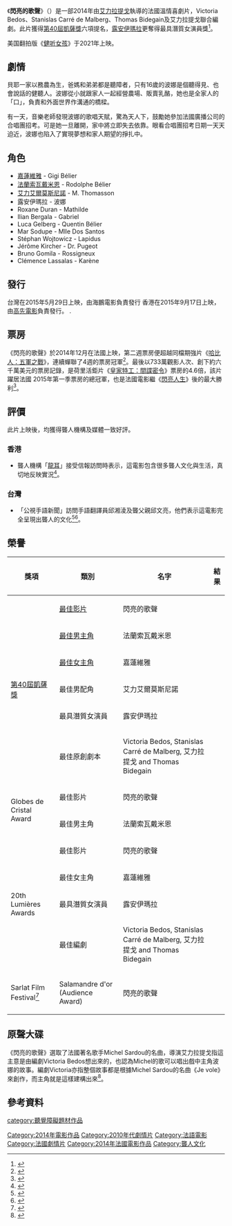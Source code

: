 {{noteTA
|G1=Show
|G2=Movie
|1=zh-cn:贝利叶一家;zh-tw:貝禮一家;zh-hk:閃亮的歌聲;
|2=zh-cn:艾里克．拉缇戈;zh-tw:艾瑞克拉緹戈;zh-hk:艾力拉提戈;
|3=zh-cn:嘉莲．维雅;zh-tw:卡琳薇雅;zh-hk:嘉蓮維雅;
|4=zh-cn:弗朗索瓦．达米昂 ;zh-tw:法蘭西戴米恩;zh-hk:法蘭索瓦戴米恩;
|5=zh-cn:埃里克．埃尔莫斯尼诺;zh-tw:艾力克埃爾莫西尼;zh-hk:艾力艾爾莫斯尼諾;
|6=zh-cn:露安．艾梅哈;zh-tw:露安艾梅哈;zh-hk:露安伊瑪拉;
|7=zh-cn:贝利叶;zh-tw:貝禮;zh-hk:貝耶;
|8=zh-cn:宝拉;zh-tw:寶拉;zh-hk:波娜;
|9=zh-cn:霍比特人：五军之战;zh-tw:哈比人：五軍之戰;zh-hk:哈比人：五軍之戰;
|10=zh-cn:王牌特工：特工学院;zh-tw:金牌特務;zh-hk:皇家特工：間諜密令;
|11=zh-cn:逆转人生;zh-tw:逆轉人生;zh-hk:閃亮人生;
|12=zh-cn:健听女孩; zh-tw:樂動心旋律;zh-hk:心之旋律;
}}
{{Infobox Film
|片名          = 閃亮的歌聲
|電影原名      = {{lang|fr|La Famille Bélier}}
|圖像          = 閃亮的歌聲.jpg
|圖像說明      = 電影海報 (香港版本)
|導演          = [[艾力拉提戈|艾力拉提戈]]
|監製          = Philippe Rousselet<br>艾力拉提戈<br>Stéphanie Bermann
|製片          = 
|編劇          = Victoria Bedos<br>Stanislas Carré de Malberg<br>Thomas Bidegain<br>艾力拉提戈
|劇本          = 
|故事          = 
|統籌          = 
|主演          = [[嘉蓮維雅|嘉蓮維雅]]<br>[[法蘭索瓦戴米恩|法蘭索瓦戴米恩]]<br>[[艾力艾爾莫斯尼諾|艾力艾爾莫斯尼諾]]<br>[[露安伊瑪拉|露安伊瑪拉]]
|副標題        = 
|片尾曲        = 
|配樂          = Evgueni Galperine<br>Sacha Galperine
|攝影          = Romain Winding
|剪輯          = Jennifer Augé
|製片商        = France 2 Cinéma<br>Nexus Factory<br>Jerico<br>Mars Films<br>Quarante 12 Films<br>Vendôme Production<br>uMedia
|發行商        = Mars Distribution<br />海鵬電影(台灣) 高先電影(香港) 
|上映日期      = {{film date|2014|11|7|{{link-fr|Arras Film Festival|Festival international du film d'Arras}}|2014|12|17|法國|2015|5|29|台灣|2015|9|17|香港}}
|發行日期      = 
|片長          = 105 分鐘
|產地          = {{FRA}}
|語言          = [[法語|法語]]、[[法國手語|法國手語]]
|官方網站      = 
|預算          = $11,000,000美元
|票房          = $60,000,000美元<ref>http://www.jpbox-office.com/fichfilm.php?id=14660</ref>
|前集          = 
|續集          = 
|中國大陸片名  = 贝利叶一家
|香港片名      = 閃亮的歌聲
|台灣片名      = 貝禮一家
|sarft_id    = 
}}

《'''閃亮的歌聲'''》（{{lang-fr|'''La Famille Bélier'''}}）是一部2014年由[[艾力拉提戈|艾力拉提戈]]執導的法國溫情喜劇片，Victoria Bedos、Stanislas Carré de Malberg、Thomas Bidegain及艾力拉提戈聯合編劇。此片獲得[[第40屆凱薩獎|第40屆凱薩獎]]六項提名，[[露安伊瑪拉|露安伊瑪拉]]更奪得最具潛質女演員獎<ref>{{Cite news | language=zh-hk | url=http://news.stheadline.com/dailynews/content_su/2015/09/05/343400.asp | title=生於聾人家 唱出天籟歌聲 | publisher=[[頭條日報|頭條日報]] | date=2015-09-05 | accessdate=2015-09-06}}</ref>。

美国翻拍版《[[健听女孩|健听女孩]]》于2021年上映。

== 劇情 ==
貝耶一家以務農為生，爸媽和弟弟都是聽障者，只有16歲的波娜是個聽得見、也會說話­的健聽人。波娜從小就跟家人一起經營農場、販賣乳酪，她也是全家人的「口」，負責和外面世界作溝通的橋樑。

有一天，音樂老師發現波娜的歌唱天賦，驚為天人下，鼓勵她參加法國廣播公司的合­唱團招考。可是她一旦離開，家中將立即失去依靠。眼看合唱團招考日期一天天迫近­，波娜也陷入了實現夢想和家人期望的掙扎中。

== 角色 ==
* [[嘉蓮維雅|嘉蓮維雅]] - Gigi Bélier 
* [[法蘭索瓦戴米恩|法蘭索瓦戴米恩]] - Rodolphe Bélier 
* [[艾力艾爾莫斯尼諾|艾力艾爾莫斯尼諾]] - M. Thomasson 
* 露安伊瑪拉 - 波娜 
* Roxane Duran - Mathilde 
* Ilian Bergala - Gabriel 
* Luca Gelberg - Quentin Bélier 
* Mar Sodupe - Mlle Dos Santos 
* Stéphan Wojtowicz - Lapidus
* Jérôme Kircher - Dr. Pugeot 
* Bruno Gomila - Rossigneux 
* Clémence Lassalas - Karène

== 發行 ==
台灣在2015年5月29日上映，由海鵬電影負責發行
香港在2015年9月17日上映，由[[高先電影|高先電影]]負責發行。
.

== 票房 ==
《閃亮的歌聲》於2014年12月在法國上映，第二週票房便超越同檔期強片《[[哈比人：五軍之戰|哈比人：五軍之戰]]》，連續蟬聯了4週的票房冠軍<ref>{{Cite news | language=zh-tw | url=http://ent.ltn.com.tw/news/breakingnews/1281193 | title=黑馬《貝禮一家》爆棚 連4週票房冠軍 | publisher=[[自由時報|自由時報]] | date=2015-04-08 | accessdate=2015-09-06}}</ref>。最後以733萬觀影人次、創下約六千萬美元的票房記錄，是荷里活鉅片《[[皇家特工：間諜密令|皇家特工：間諜密令]]》票房的4.6倍，該片躍居法國 2015年第一季票房的總冠軍，也是法國電影繼《[[逆轉人生|閃亮人生]]》後的最大勝利<ref>{{Cite news | language=zh-tw | url=http://history.n.yam.com/yam/entertain/20150413/20150413973118.html | title=《貝禮一家》狂賣22億稱霸總冠軍 | publisher=yam蕃薯藤新聞 | date=2015-04-13 | accessdate=2015-09-06}}</ref>。

== 評價 ==
此片上映後，均獲得聾人機構及媒體一致好評。
=== 香港 ===
*聾人機構「[[龍耳|龍耳]]」接受信報訪問時表示，這電影包含很多聾人文化與生活，真切地反映實況<ref>{{Cite news | language=zh-hk | url=https://www.facebook.com/silence.deaf/photos/a.156683221058228.33571.152087811517769/947809891945553/?type=1&theater | title=《閃亮的歌聲》感動人心 | publisher=[[信報財經新聞|信報財經新聞]] | date=2015-09-18 | accessdate=2015-09-18}}</ref>。
{{cquote|
*[[龍耳電視|龍耳電視]]編輯[[朱芷茵|朱芷茵]]表示她雖然聽不見聲音，仍可以與常人一樣享受娛樂，欣賞電視電影。最後女主角為家人唱出手語歌I am flying，令她感動得眼濕濕。『電影中聾爸爸摸着女兒氣管位置，感受唱歌的震動，就像我以前學語言發音、看口形。我是聽不到自己大聲或細聲，高音或低音，只能這樣感覺。』

*《閃亮的歌聲》中寫實的情節，細膩地描述聽障人士的生活與內心，同時亦反映出社會對他們的誤解。看到波娜追夢的過程、內心的掙扎、與家人的關係，讓我們明白「聾不是缺陷，是身份」，並對聽障人士的生活有更深入了解。| [[信報財經新聞|信報財經新聞]]|2015年9月18日}}

=== 台灣 ===
*「公視手語新聞」訪問手語翻譯員邱湘淩及聾父親邱文亮，他們表示這電影完全呈現出聾人的文化<ref>{{Cite news | language=zh-tw | url=http://news.pts.org.tw/detail.php?NEENO=298878 | title=法聾人電影"貝禮一家" 在台掀風潮 | publisher=公視手語新聞 | date=2015-06-05 | accessdate=2015-09-18}}</ref><ref>{{Cite news | language=zh-tw | url=https://www.youtube.com/watch?v=Lz-LSIXaRhE | title=20150605 公視手語新聞 法聾人電影貝禮一家 在台掀風潮 | publisher=公視手語新聞 | date=2015-06-04 | accessdate=2015-09-18}}</ref>。
{{cquote|這部電影刻劃出聾人家庭成員彼此之間的關懷，引起許多聽障朋友的熱烈回響，也希望聽人透過電影，能對無聲的世界有更進一步的認識。| 公視手語新聞|2015年6月4日}}

== 榮譽 ==
{| class="wikitable plainrowheaders sortable"
|- style="background:#ccc; text-align:center;"
! scope="col"|獎項
! scope="col"|類別
! scope="col"|名字
! scope="col"|結果
|-
|rowspan=6|[[第40屆凱薩獎|第40屆凱薩獎]]
|[[凱薩獎最佳影片獎|最佳影片]]
|閃亮的歌聲
| {{nom}}
|-
|[[凱薩獎最佳男主角獎|最佳男主角]]
|法蘭索瓦戴米恩
| {{nom}}
|-
|[[凱薩獎最佳女主角獎|最佳女主角]]
|嘉蓮維雅
| {{nom}}
|-
|最佳男配角
|艾力艾爾莫斯尼諾
| {{nom}}
|-
|最具潛質女演員
|露安伊瑪拉
| {{won}}
|-
|最佳原創劇本
|Victoria Bedos, Stanislas Carré de Malberg, 艾力拉提戈 and Thomas Bidegain
| {{nom}}
|-
|rowspan=2|Globes de Cristal Award
|最佳影片
|閃亮的歌聲
| {{nom}}
|-
|最佳男主角
|法蘭索瓦戴米恩
| {{nom}}
|-
|rowspan=4|20th Lumières Awards
|最佳影片
|閃亮的歌聲
| {{nom}}
|-
|最佳女主角
|嘉蓮維雅
| {{won}}
|-
|最具潛質女演員
|露安伊瑪拉
| {{won}}
|-
|最佳編劇
|Victoria Bedos, Stanislas Carré de Malberg, 艾力拉提戈 and Thomas Bidegain
| {{nom}}
|-
|Sarlat Film Festival<ref>{{cite web |url=http://www.allocine.fr/article/fichearticle_gen_carticle=18638128.html|title=Festival du film de Sarlat : The Search et La Famille Bêlier au palmarès 2014  |accessdate=2015-09-06|work=AlloCiné}}</ref>
|Salamandre d'or (Audience Award)
|閃亮的歌聲
| {{won}}
|}

== 原聲大碟 ==
{{Infobox album
| Name = 《閃亮的歌聲》原聲大碟<br><small>La Famille Bélier<br>(Bande Originale du film)</small>
| Longtype =
| Cover = 閃亮的歌聲原聲大碟.jpg
| Border =
| Alt =
| Caption =
| Released = {{Start date|2014|12|16}}
| Recorded = 2014
| Genre = [[原聲大碟|原聲大碟]]
| Length = 38:12
| Label = 
| Producer = 
| Chronology = 
| Misc = 
 | Artist     = 
 | Type       = soundtrack
 | Last album = 
 | This album = 
 | Next album = 
}}

《閃亮的歌聲》選取了法國著名歌手Michel Sardou的名曲，導演艾力拉提戈指這主意是由編劇Victoria Bedos想出來的，也認為Michel的歌可以唱出戲中主角波娜的故事。編劇Victoria亦指整個故事都是根據Michel Sardou的名曲《Je vole》來創作，而主角就是這樣建構出來<ref>{{Cite news | language=zh-hk | url=http://news.now.com/home/entertainment/player?newsId=150706 | title=電影《閃亮的歌聲》原聲大碟 唱出不一樣的情懷 | publisher=[[now新聞|now新聞]] | date=2015-09-13 | accessdate=2015-09-13}}</ref>。

{{Track listing
| total_length = 38:12
| all_music    = 
| music_credits = no
| writing_credits  = yes
| headline     =
| title1       = La famille Bélier
| writer1      = Evgueni Galperine / Sacha Galperine  
| length1      = 2:04 
| title2       = La maladie d'amour
| writer2      = Yves Desca / Jacques Revaux / Michel Sardou 
| length2      = 1:46 
| title3       = Je vole 
| writer3      = Pierre Billon / Michel Sardou 
| length3      = 3:33 
| title4       = Une pépite dans le gosier 
| writer4      = Evgueni Galperine / Sacha Galperine 
| length4      = 0:51 
| title5       = Paris 
| writer5      = Evgueni Galperine / Sacha Galperine 
| length5      = 2:02 
| title6       = Je vais t'aimer
| writer6      = Jacques Revaux / Michel Sardou / Gilles Thibaut  
| length6      = 3:55 
| title7       = La java de Broadway
| writer7      = Pierre Delanoë / Jacques Revaux / Michel Sardou  
| length7      = 1:53 
| title8       = Romance
| writer8      = Evgueni Galperine / Sacha Galperine  
| length8      = 2:00 
| title9       = Paula
| writer9      = Evgueni Galperine / Sacha Galperine  
| length9      = 1:01
| title10      = En chantant
| writer10     = Toto Cutugno / Pierre Delanoë / Michel Sardou  
| length10     = 3:52 
| title11      = France 3 à la ferme
| writer11     = Evgueni Galperine / Sacha Galperine  
| length11     = 1:15 
| title12      = Une tradition juive
| writer12     = Evgueni Galperine / Sacha Galperine  
| length12     = 1:09 
| title13      = Les adieux 
| writer13     = Evgueni Galperine / Sacha Galperine  
| length13     = 2:05 
| title14      = En chantant
| writer14     = Toto Cutugno / Pierre Delanoë / Michel Sardou  
| length14     = 1:39 
| title15      = That's Not My Name
| writer15     = Julian Martino / Katie White  
| length15     = 5:11 
| title16      = Je vais t'aimer
| writer16     = Jacques Revaux / Michel Sardou / Gilles Thibaut  
| length16     = 3:56 
}}

== 參考資料 ==
{{reflist}}

[[Category:2014年電影作品|Category:2014年電影作品]]
[[Category:2010年代劇情片|Category:2010年代劇情片]]
[[Category:法語電影|Category:法語電影]]
[[Category:法國劇情片|Category:法國劇情片]]
[[Category:2014年法國電影作品|Category:2014年法國電影作品]]
[[Category:聾人文化|Category:聾人文化]]
[[category:聽覺障礙題材作品|category:聽覺障礙題材作品]]
